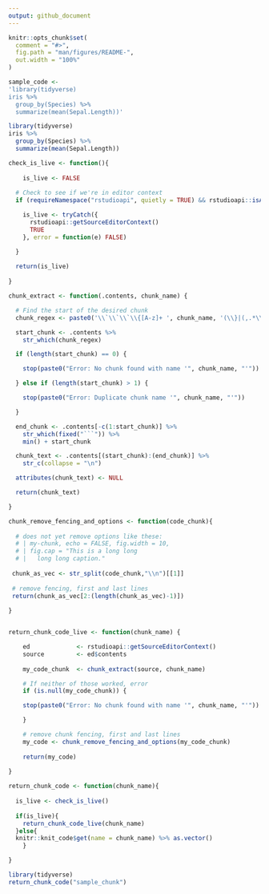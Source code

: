 ```yaml
---
output: github_document
---
```


<!-- README.md is generated from README.Rmd. Please edit that file -->

```r
knitr::opts_chunk$set(
  comment = "#>",
  fig.path = "man/figures/README-",
  out.width = "100%"
)
```


```r
sample_code <- 
'library(tidyverse)
iris %>%
  group_by(Species) %>%
  summarize(mean(Sepal.Length))'
```

```r
library(tidyverse)
iris %>%
  group_by(Species) %>%
  summarize(mean(Sepal.Length))
```




```r
check_is_live <- function(){
  
    is_live <- FALSE
  
  # Check to see if we're in editor context
  if (requireNamespace("rstudioapi", quietly = TRUE) && rstudioapi::isAvailable()) {

    is_live <- tryCatch({
      rstudioapi::getSourceEditorContext()
      TRUE
    }, error = function(e) FALSE)

  }  
  
  return(is_live)
  
}

chunk_extract <- function(.contents, chunk_name) {

  # Find the start of the desired chunk
  chunk_regex <- paste0('\\`\\`\\`\\{[A-z]+ ', chunk_name, '(\\}|(,.*\\}))$')

  start_chunk <- .contents %>%
    str_which(chunk_regex)

  if (length(start_chunk) == 0) {

    stop(paste0("Error: No chunk found with name '", chunk_name, "'"))

  } else if (length(start_chunk) > 1) {

    stop(paste0("Error: Duplicate chunk name '", chunk_name, "'"))

  }

  end_chunk <- .contents[-c(1:start_chunk)] %>%
    str_which(fixed("```")) %>%
    min() + start_chunk

  chunk_text <- .contents[(start_chunk):(end_chunk)] %>%
    str_c(collapse = "\n")

  attributes(chunk_text) <- NULL

  return(chunk_text)

}

chunk_remove_fencing_and_options <- function(code_chunk){
  
  # does not yet remove options like these: 
  # | my-chunk, echo = FALSE, fig.width = 10,
  # | fig.cap = "This is a long long
  # |   long long caption."
  
 chunk_as_vec <- str_split(code_chunk,"\\n")[[1]] 
 
 # remove fencing, first and last lines
 return(chunk_as_vec[2:(length(chunk_as_vec)-1)])
  
}


return_chunk_code_live <- function(chunk_name) {

    ed             <- rstudioapi::getSourceEditorContext()
    source         <- ed$contents
    
    my_code_chunk  <- chunk_extract(source, chunk_name)

    # If neither of those worked, error
    if (is.null(my_code_chunk)) {

    stop(paste0("Error: No chunk found with name '", chunk_name, "'"))

    }

    # remove chunk fencing, first and last lines
    my_code <- chunk_remove_fencing_and_options(my_code_chunk)
    
    return(my_code)
  
}

return_chunk_code <- function(chunk_name){
  
  is_live <- check_is_live()
  
  if(is_live){
    return_chunk_code_live(chunk_name)
  }else{
  knitr::knit_code$get(name = chunk_name) %>% as.vector()
    }

}
```

```r
library(tidyverse)
return_chunk_code("sample_chunk")
```




